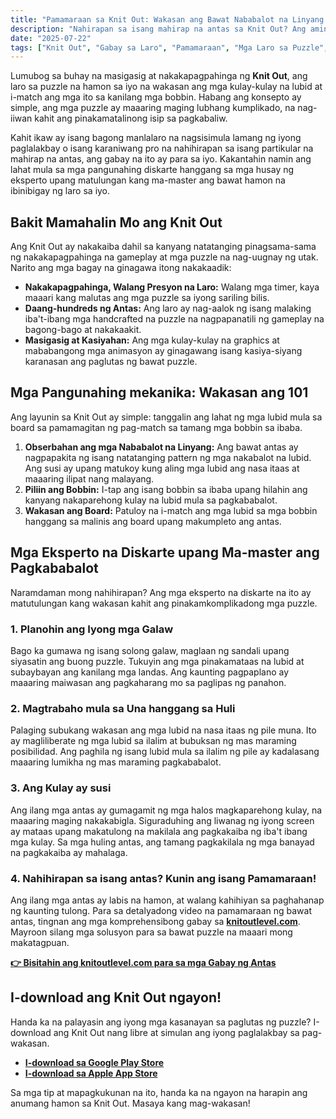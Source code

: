 ```yaml
---
title: "Pamamaraan sa Knit Out: Wakasan ang Bawat Nababalot na Linyang Gamit ang Aming Eksperto na Gabay"
description: "Nahirapan sa isang mahirap na antas sa Knit Out? Ang aming kumpletong pamamaraan ay nag-aalok ng mga husay, diskarte, at mga link sa mga gabay ng antas upang matulungan kang ma-master ang sining ng pag-wakasan ng mga nababalot na linyang."
date: "2025-07-22"
tags: ["Knit Out", "Gabay sa Laro", "Pamamaraan", "Mga Laro sa Puzzle", "Mga Laro sa Mobile"]
---
```


Lumubog sa buhay na masigasig at nakakapagpahinga ng **Knit Out**, ang laro sa puzzle na hamon sa iyo na wakasan ang mga kulay-kulay na lubid at i-match ang mga ito sa kanilang mga bobbin. Habang ang konsepto ay simple, ang mga puzzle ay maaaring maging lubhang kumplikado, na nag-iiwan kahit ang pinakamatalinong isip sa pagkabaliw.

Kahit ikaw ay isang bagong manlalaro na nagsisimula lamang ng iyong paglalakbay o isang karaniwang pro na nahihirapan sa isang partikular na mahirap na antas, ang gabay na ito ay para sa iyo. Kakantahin namin ang lahat mula sa mga pangunahing diskarte hanggang sa mga husay ng eksperto upang matulungan kang ma-master ang bawat hamon na ibinibigay ng laro sa iyo.

## Bakit Mamahalin Mo ang Knit Out

Ang Knit Out ay nakakaiba dahil sa kanyang natatanging pinagsama-sama ng nakakapagpahinga na gameplay at mga puzzle na nag-uugnay ng utak. Narito ang mga bagay na ginagawa itong nakakaadik:
- **Nakakapagpahinga, Walang Presyon na Laro:** Walang mga timer, kaya maaari kang malutas ang mga puzzle sa iyong sariling bilis.
- **Daang-hundreds ng Antas:** Ang laro ay nag-aalok ng isang malaking iba't-ibang mga handcrafted na puzzle na nagpapanatili ng gameplay na bagong-bago at nakakaakit.
- **Masigasig at Kasiyahan:** Ang mga kulay-kulay na graphics at mababangong mga animasyon ay ginagawang isang kasiya-siyang karanasan ang paglutas ng bawat puzzle.

## Mga Pangunahing mekanika: Wakasan ang 101

Ang layunin sa Knit Out ay simple: tanggalin ang lahat ng mga lubid mula sa board sa pamamagitan ng pag-match sa tamang mga bobbin sa ibaba.

1.  **Obserbahan ang mga Nababalot na Linyang:** Ang bawat antas ay nagpapakita ng isang natatanging pattern ng mga nakabalot na lubid. Ang susi ay upang matukoy kung aling mga lubid ang nasa itaas at maaaring ilipat nang malayang.
2.  **Piliin ang Bobbin:** I-tap ang isang bobbin sa ibaba upang hilahin ang kanyang nakaparehong kulay na lubid mula sa pagkababalot.
3.  **Wakasan ang Board:** Patuloy na i-match ang mga lubid sa mga bobbin hanggang sa malinis ang board upang makumpleto ang antas.

## Mga Eksperto na Diskarte upang Ma-master ang Pagkababalot

Naramdaman mong nahihirapan? Ang mga eksperto na diskarte na ito ay matutulungan kang wakasan kahit ang pinakamkomplikadong mga puzzle.

### 1. Planohin ang Iyong mga Galaw
Bago ka gumawa ng isang solong galaw, maglaan ng sandali upang siyasatin ang buong puzzle. Tukuyin ang mga pinakamataas na lubid at subaybayan ang kanilang mga landas. Ang kaunting pagpaplano ay maaaring maiwasan ang pagkaharang mo sa paglipas ng panahon.

### 2. Magtrabaho mula sa Una hanggang sa Huli
Palaging subukang wakasan ang mga lubid na nasa itaas ng pile muna. Ito ay magliliberate ng mga lubid sa ilalim at bubuksan ng mas maraming posibilidad. Ang paghila ng isang lubid mula sa ilalim ng pile ay kadalasang maaaring lumikha ng mas maraming pagkababalot.

### 3. Ang Kulay ay susi
Ang ilang mga antas ay gumagamit ng mga halos magkaparehong kulay, na maaaring maging nakakabigla. Siguraduhing ang liwanag ng iyong screen ay mataas upang makatulong na makilala ang pagkakaiba ng iba't ibang mga kulay. Sa mga huling antas, ang tamang pagkakilala ng mga banayad na pagkakaiba ay mahalaga.

### 4. Nahihirapan sa isang antas? Kunin ang isang Pamamaraan!
Ang ilang mga antas ay labis na hamon, at walang kahihiyan sa paghahanap ng kaunting tulong. Para sa detalyadong video na pamamaraan ng bawat antas, tingnan ang mga komprehensibong gabay sa [**knitoutlevel.com**](http://knitoutlevel.com/). Mayroon silang mga solusyon para sa bawat puzzle na maaari mong makatagpuan.

**[👉 Bisitahin ang knitoutlevel.com para sa mga Gabay ng Antas](http://knitoutlevel.com/)**

## I-download ang Knit Out ngayon!

Handa ka na palayasin ang iyong mga kasanayan sa paglutas ng puzzle? I-download ang Knit Out nang libre at simulan ang iyong paglalakbay sa pag-wakasan.

- [**I-download sa Google Play Store**](https://play.google.com/store/apps/details?id=com.sbg.knitout)
- [**I-download sa Apple App Store**](https://apps.apple.com/us/app/knit-out/id6740406762)

Sa mga tip at mapagkukunan na ito, handa ka na ngayon na harapin ang anumang hamon sa Knit Out. Masaya kang mag-wakasan!